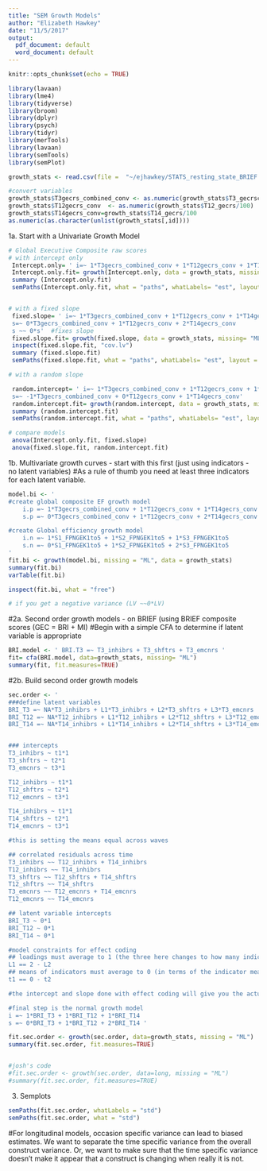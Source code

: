 ```yaml
---
title: "SEM Growth Models"
author: "Elizabeth Hawkey"
date: "11/5/2017"
output:
  pdf_document: default
  word_document: default
---
```



```r
knitr::opts_chunk$set(echo = TRUE)
```

```r
library(lavaan)
library(lme4)
library(tidyverse)
library(broom)
library(dplyr)
library(psych)
library(tidyr)
library(merTools)
library(lavaan)
library(semTools)
library(semPlot)

growth_stats <- read.csv(file =  "~/ejhawkey/STATS_resting_state_BRIEF.csv")

#convert variables
growth_stats$T3gecrs_combined_conv <- as.numeric(growth_stats$T3_gecrscombined/100)
growth_stats$T12gecrs_conv  <- as.numeric(growth_stats$T12_gecrs/100)
growth_stats$T14gecrs_conv=growth_stats$T14_gecrs/100
as.numeric(as.character(unlist(growth_stats[,id])))

```


1a. Start with a Univariate Growth Model
```r
# Global Executive Composite raw scores
# with intercept only 
 Intercept.only= ' i=~ 1*T3gecrs_combined_conv + 1*T12gecrs_conv + 1*T14gecrs_conv' 
 Intercept.only.fit= growth(Intercept.only, data = growth_stats, missing= "ML")
 summary (Intercept.only.fit)
 semPaths(Intercept.only.fit, what = "paths", whatLabels= "est", layout = "tree")


# with a fixed slope
 fixed.slope= ' i=~ 1*T3gecrs_combined_conv + 1*T12gecrs_conv + 1*T14gecrs_conv
 s=~ 0*T3gecrs_combined_conv + 1*T12gecrs_conv + 2*T14gecrs_conv
 s ~~ 0*s'  #fixes slope
 fixed.slope.fit= growth(fixed.slope, data = growth_stats, missing= "ML")
 inspect(fixed.slope.fit, "cov.lv")
 summary (fixed.slope.fit)
 semPaths(fixed.slope.fit, what = "paths", whatLabels= "est", layout = "tree")

# with a random slope

 random.intercept= ' i=~ 1*T3gecrs_combined_conv + 1*T12gecrs_conv + 1*T14gecrs_conv
 s=~ -1*T3gecrs_combined_conv + 0*T12gecrs_conv + 1*T14gecrs_conv'
 random.intercept.fit= growth(random.intercept, data = growth_stats, missing= "ML")
 summary (random.intercept.fit)
 semPaths(random.intercept.fit, what = "paths", whatLabels= "est", layout = "tree")

# compare models 
 anova(Intercept.only.fit, fixed.slope)
 anova(fixed.slope.fit, random.intercept.fit)

```

1b. Multivariate growth curves - start with this first (just using indicators - no latent variables)
#As a rule of thumb you need at least three indicators for each latent variable.

```r

model.bi <- '
#create global composite EF growth model
    i.p =~ 1*T3gecrs_combined_conv + 1*T12gecrs_conv + 1*T14gecrs_conv
    s.p =~ 0*T3gecrs_combined_conv + 1*T12gecrs_conv + 2*T14gecrs_conv 

#create Global efficiency growth model 
    i.n =~ 1*S1_FPNGEK1to5 + 1*S2_FPNGEK1to5 + 1*S3_FPNGEK1to5 
    s.n =~ 0*S1_FPNGEK1to5 + 1*S2_FPNGEK1to5 + 2*S3_FPNGEK1to5 
'
fit.bi <- growth(model.bi, missing = "ML", data = growth_stats)
summary(fit.bi)
varTable(fit.bi)

inspect(fit.bi, what = "free")

# if you get a negative variance (LV ~~0*LV)


```



#2a. Second order growth models - on BRIEF (using BRIEF composite scores (GEC = BRI + MI)
#Begin with a simple CFA to determine if latent variable is appropriate

```r

BRI.model <- ' BRI.T3 =~ T3_inhibrs + T3_shftrs + T3_emcnrs ' 
fit= cfa(BRI.model, data=growth_stats, missing= "ML")
summary(fit, fit.measures=TRUE)
```

#2b. Build second order growth models 
```r
sec.order <- '
###define latent variables
BRI_T3 =~ NA*T3_inhibrs + L1*T3_inhibrs + L2*T3_shftrs + L3*T3_emcnrs 
BRI_T12 =~ NA*T12_inhibrs + L1*T12_inhibrs + L2*T12_shftrs + L3*T12_emcnrs 
BRI_T14 =~ NA*T14_inhibrs + L1*T14_inhibrs + L2*T14_shftrs + L3*T14_emcnrs 


### intercepts
T3_inhibrs ~ t1*1
T3_shftrs ~ t2*1
T3_emcnrs ~ t3*1

T12_inhibrs ~ t1*1
T12_shftrs ~ t2*1
T12_emcnrs ~ t3*1

T14_inhibrs ~ t1*1
T14_shftrs ~ t2*1
T14_emcnrs ~ t3*1

#this is setting the means equal across waves

## correlated residuals across time
T3_inhibrs ~~ T12_inhibrs + T14_inhibrs
T12_inhibrs ~~ T14_inhibrs
T3_shftrs ~~ T12_shftrs + T14_shftrs
T12_shftrs ~~ T14_shftrs
T3_emcnrs ~~ T12_emcnrs + T14_emcnrs 
T12_emcnrs ~~ T14_emcnrs

## latent variable intercepts
BRI_T3 ~ 0*1
BRI_T12 ~ 0*1
BRI_T14 ~ 0*1

#model constraints for effect coding
## loadings must average to 1 (the three here changes to how many indicators you have; so change this based on the # of indicators)
L1 == 2 - L2
## means of indicators must average to 0 (in terms of the indicator means; )
t1 == 0 - t2

#the intercept and slope done with effect coding will give you the actual metric from your indicator variables (puts it in whatever metric you were measuring them in)

#final step is the normal growth model
i =~ 1*BRI_T3 + 1*BRI_T12 + 1*BRI_T14
s =~ 0*BRI_T3 + 1*BRI_T12 + 2*BRI_T14 '

fit.sec.order <- growth(sec.order, data=growth_stats, missing = "ML")
summary(fit.sec.order, fit.measures=TRUE)


#josh's code
#fit.sec.order <- growth(sec.order, data=long, missing = "ML")
#summary(fit.sec.order, fit.measures=TRUE)
```


3. Semplots 
```r
semPaths(fit.sec.order, whatLabels = "std")
semPaths(fit.sec.order, what = "std")
```


#For longitudinal models, occasion specific variance can lead to biased estimates. We want to separate the time specific variance from the overall construct variance. Or, we want to make sure that the time specific variance doesn’t make it appear that a construct is changing when really it is not.